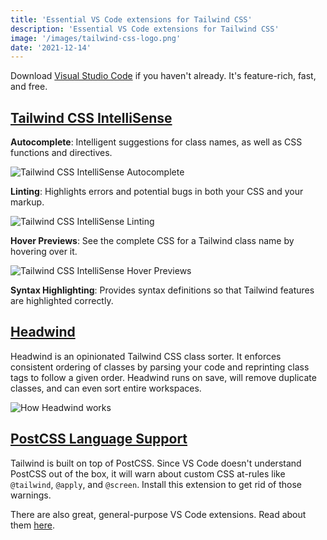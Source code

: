 ```yaml
---
title: 'Essential VS Code extensions for Tailwind CSS'
description: 'Essential VS Code extensions for Tailwind CSS'
image: '/images/tailwind-css-logo.png'
date: '2021-12-14'
---
```


Download [Visual Studio Code](https://code.visualstudio.com/download) if you haven't already. It's feature-rich, fast, and free.

## [Tailwind CSS IntelliSense](https://marketplace.visualstudio.com/items?itemName=bradlc.vscode-tailwindcss)

**Autocomplete**: Intelligent suggestions for class names, as well as CSS functions and directives.

<img
  alt='Tailwind CSS IntelliSense Autocomplete'
  src='/images/tailwind-css-intellisense-autocomplete.png'
  width={2080}
  height={1170}
  priority
/>

**Linting**: Highlights errors and potential bugs in both your CSS and your markup.

<img
  alt='Tailwind CSS IntelliSense Linting'
  src='/images/tailwind-css-intellisense-linting.png'
  width={2000}
  height={1000}
/>

**Hover Previews**: See the complete CSS for a Tailwind class name by hovering over
it.

<img
  alt='Tailwind CSS IntelliSense Hover Previews'
  src='/images/tailwind-css-intellisense-hover-previews.png'
  width={2000}
  height={1000}
/>

**Syntax Highlighting**: Provides syntax definitions so that Tailwind features are highlighted correctly.

## [Headwind](https://marketplace.visualstudio.com/items?itemName=heybourn.headwind)

Headwind is an opinionated Tailwind CSS class sorter. It enforces consistent ordering of classes by parsing your code and reprinting class tags to follow a given order. Headwind runs on save, will remove duplicate classes, and can even sort entire workspaces.

<img
  alt='How Headwind works'
  src='/images/how-headwind-works.gif'
  width={2000}
  height={1000}
/>

## [PostCSS Language Support](https://marketplace.visualstudio.com/items?itemName=csstools.postcss)

Tailwind is built on top of PostCSS. Since VS Code doesn't understand PostCSS out of the box, it will warn about custom CSS at-rules like `@tailwind`, `@apply`, and `@screen`. Install this extension to get rid of those warnings.

There are also great, general-purpose VS Code extensions. Read about them [here](/blog/favorite-visual-studio-code-extensions).
